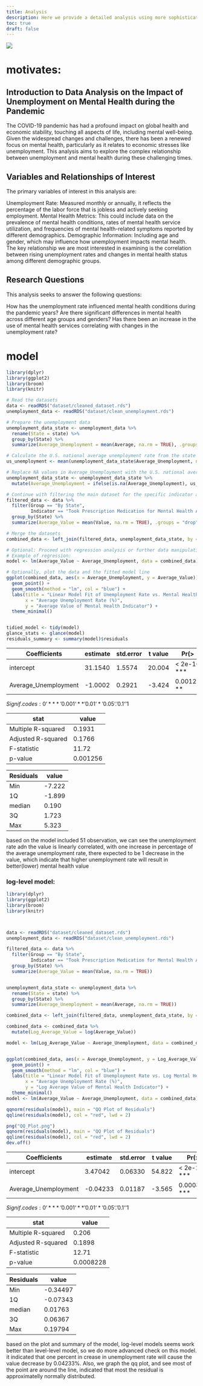 ```yaml
---
title: Analysis
description: Here we provide a detailed analysis using more sophisticated statistics techniques.
toc: true
draft: false
---
```


![](images/IMG_5531.jpeg)


# motivates:

## Introduction to Data Analysis on the Impact of Unemployment on Mental Health during the Pandemic

The COVID-19 pandemic has had a profound impact on global health and economic stability, touching all aspects of life, including mental well-being. Given the widespread changes and challenges, there has been a renewed focus on mental health, particularly as it relates to economic stresses like unemployment. This analysis aims to explore the complex relationship between unemployment and mental health during these challenging times.

## Variables and Relationships of Interest

The primary variables of interest in this analysis are:

Unemployment Rate: Measured monthly or annually, it reflects the percentage of the labor force that is jobless and actively seeking employment.
Mental Health Metrics: This could include data on the prevalence of mental health conditions, rates of mental health service utilization, and frequencies of mental health-related symptoms reported by different demographics.
Demographic Information: Including age and gender, which may influence how unemployment impacts mental health.
The key relationship we are most interested in examining is the correlation between rising unemployment rates and changes in mental health status among different demographic groups.

## Research Questions

This analysis seeks to answer the following questions:

How has the unemployment rate influenced mental health conditions during the pandemic years?
Are there significant differences in mental health across different age groups and genders?
Has there been an increase in the use of mental health services correlating with changes in the unemployment rate?

# model

```r
library(dplyr)
library(ggplot2)
library(broom)
library(knitr)

# Read the datasets
data <- readRDS("dataset/cleaned_dataset.rds")
unemployment_data <- readRDS("dataset/clean_unemployment.rds")

# Prepare the unemployment data
unemployment_data_state <- unemployment_data %>%
  rename(State = state) %>%
  group_by(State) %>%
  summarize(Average_Unemployment = mean(Average, na.rm = TRUE), .groups = "drop")

# Calculate the U.S. national average unemployment rate from the state averages
us_unemployment <- mean(unemployment_data_state$Average_Unemployment, na.rm = TRUE)

# Replace NA values in Average_Unemployment with the U.S. national average
unemployment_data_state <- unemployment_data_state %>%
  mutate(Average_Unemployment = ifelse(is.na(Average_Unemployment), us_unemployment, Average_Unemployment))

# Continue with filtering the main dataset for the specific indicator and state-level data
filtered_data <- data %>%
  filter(Group == "By State", 
         Indicator == "Took Prescription Medication for Mental Health And/Or Received Counseling or Therapy, Last 4 Weeks") %>%
  group_by(State) %>%
  summarize(Average_Value = mean(Value, na.rm = TRUE), .groups = "drop")

# Merge the datasets
combined_data <- left_join(filtered_data, unemployment_data_state, by = "State")

# Optional: Proceed with regression analysis or further data manipulation
# Example of regression:
model <- lm(Average_Value ~ Average_Unemployment, data = combined_data)

# Optionally, plot the data and the fitted model line
ggplot(combined_data, aes(x = Average_Unemployment, y = Average_Value)) +
  geom_point() +
  geom_smooth(method = "lm", col = "blue") +
  labs(title = "Linear Model Fit of Unemployment Rate vs. Mental Health Indicator Value",
       x = "Average Unemployment Rate (%)",
       y = "Average Value of Mental Health Indicator") +
  theme_minimal()


tidied_model <- tidy(model)
glance_stats <- glance(model)
residuals_summary <- summary(model)$residuals


```

|Coefficients|estimate|std.error|t value|Pr(>|t|)|
|------------|-------|----------|-------|-----------------------------|
|intercept|31.1540|1.5574|20.004| < 2e-16 ***|
|Average_Unemployment|-1.0002|0.2921|-3.424 | 0.00126 ** |
$Signif. codes:  0 ‘***’ 0.001 ‘**’ 0.01 ‘*’ 0.05 ‘.’ 0.1 ‘ ’ 1$

|stat|value|
|--|---|
|Multiple R-squared|0.1931|
|Adjusted R-squared|0.1766|
|F-statistic|11.72|
|p-value |0.001256|

|Residuals|value|
|---------|------|
|Min|-7.222|
|1Q|-1.899|
|median|0.190|
|3Q|1.723|
|Max|5.323|

based on the model included 51 observation, we can see the unemployment rate adn the value is linearly correlated, with one increase in percentage of the average unemployment rate, there expected to be 1 decrease in the value, which indicate that higher unemployment rate will result in better(lower) mental health value


### log-level model:
```r
library(dplyr)
library(ggplot2)
library(broom)
library(knitr)



data <- readRDS("dataset/cleaned_dataset.rds")
unemployment_data <- readRDS("dataset/clean_unemployment.rds")

filtered_data <- data %>%
  filter(Group == "By State", 
         Indicator == "Took Prescription Medication for Mental Health And/Or Received Counseling or Therapy, Last 4 Weeks") %>%
  group_by(State) %>%
  summarize(Average_Value = mean(Value, na.rm = TRUE))


unemployment_data_state <- unemployment_data %>%
  rename(State = state) %>%
  group_by(State) %>%
  summarize(Average_Unemployment = mean(Average, na.rm = TRUE))

combined_data <- left_join(filtered_data, unemployment_data_state, by = "State")

combined_data <- combined_data %>%
  mutate(Log_Average_Value = log(Average_Value))

model <- lm(Log_Average_Value ~ Average_Unemployment, data = combined_data)


ggplot(combined_data, aes(x = Average_Unemployment, y = Log_Average_Value)) +
  geom_point() +
  geom_smooth(method = "lm", col = "blue") +
  labs(title = "Linear Model Fit of Unemployment Rate vs. Log Mental Health Indicator Value",
       x = "Average Unemployment Rate (%)",
       y = "Log Average Value of Mental Health Indicator") +
  theme_minimal()
model <- lm(Average_Value ~ Average_Unemployment, data = combined_data)

qqnorm(residuals(model), main = "QQ Plot of Residuals")
qqline(residuals(model), col = "red", lwd = 2)

png("QQ_Plot.png")
qqnorm(residuals(model), main = "QQ Plot of Residuals")
qqline(residuals(model), col = "red", lwd = 2)
dev.off()

```
|Coefficients|estimate|std.error|t value|Pr(>|t|)|
|------------|-------|----------|-------|-----------------------------|
|intercept|3.47042|0.06330|54.822| < 2e-16 ***|
|Average_Unemployment|-0.04233|0.01187|-3.565|0.000823 ***|
$Signif. codes:  0 ‘***’ 0.001 ‘**’ 0.01 ‘*’ 0.05 ‘.’ 0.1 ‘ ’ 1$

|stat|value|
|--|---|
|Multiple R-squared|0.206|
|Adjusted R-squared|0.1898 |
|F-statistic| 12.71|
|p-value |0.0008228|

|Residuals|value|
|---------|------|
|Min|-0.34497|
|1Q|-0.07343|
|median|0.01763|
|3Q|0.06367 |
|Max|0.19794 |
based on the plot and summary of the model, log-level models seems work better than level-level model, so we do more advanced check on this model.
it indicated that one percent in crease in unemployment rate will cause the value decrease by 0.04233%.
Also, we graph the qq plot, and see most of the point are around the line, indicated that most the residual is approximatelly normally distributed.







